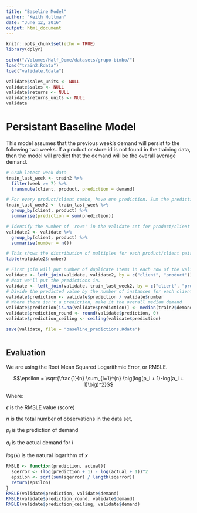 ```yaml
---
title: "Baseline Model"
author: "Keith Hultman"
date: "June 12, 2016"
output: html_document
---
```


```r
knitr::opts_chunk$set(echo = TRUE)
library(dplyr)
```

```r
setwd("/Volumes/Half_Dome/datasets/grupo-bimbo/")
load("train2.Rdata")
load("validate.Rdata")

validate$sales_units <- NULL
validate$sales <- NULL
validate$returns <- NULL
validate$returns_units <- NULL
validate
```

# Persistant Baseline Model

This model assumes that the previous week's demand will persist to the following two weeks. If a product or store id is not found in the training data, then the model will predict that the demand will be the overall average demand.

```r
# Grab latest week data
train_last_week <- train2 %>% 
  filter(week >= 7) %>% 
  transmute(client, product, prediction = demand)

# For every product/client combo, have one prediction. Sum the predictions for duplicates in training data (these are multiple delivery routes to the same store)
train_last_week2 <- train_last_week %>% 
  group_by(client, product) %>% 
  summarise(prediction = sum(prediction))

# Identify the number of 'rows' in the validate set for product/client pairs
validate2 <- validate %>%
  group_by(client, product) %>% 
  summarise(number = n())

# This shows the distribution of multiples for each product/client pair
table(validate2$number)

# First join will put number of duplicate items in each row of the validate set.
validate <- left_join(validate, validate2, by = c("client", "product"))
# Next we'll put the predictions in. 
validate <- left_join(validate, train_last_week2, by = c("client", "product"))
# Divide the predicted value by the number of instances for each client/product
validate$prediction <- validate$prediction / validate$number
# Where there isn't a prediction, make it the overall median demand
validate$prediction[is.na(validate$prediction)] <- median(train2$demand)
validate$prediction_round <- round(validate$prediction, 0)
validate$prediction_ceiling <- ceiling(validate$prediction)

save(validate, file = "baseline_predictions.Rdata")



```

## Evaluation

We are using the Root Mean Squared Logarithmic Error, or RMSLE. 

$$\epsilon = \sqrt{\frac{1}{n} \sum_{i=1}^{n} \big(log(p_i + 1)-log(a_i + 1)\big)^2}$$

Where:

$\epsilon$ is the RMSLE value (score)

$n$ is the total number of observations in the data set,

$p_i$ is the prediction of demand

$a_i$ is the actual demand for $i$

$log(x)$ is the natural logarithm of $x$


```r

RMSLE <- function(prediction, actual){
  sqerror <- (log(prediction + 1) - log(actual + 1))^2
  epsilon <- sqrt(sum(sqerror) / length(sqerror))
  return(epsilon)
}
RMSLE(validate$prediction, validate$demand)
RMSLE(validate$prediction_round, validate$demand)
RMSLE(validate$prediction_ceiling, validate$demand)
```

